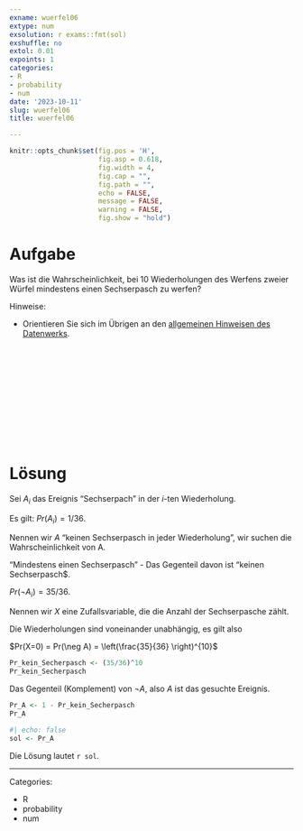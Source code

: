 ```yaml
---
exname: wuerfel06
extype: num
exsolution: r exams::fmt(sol)
exshuffle: no
extol: 0.01
expoints: 1
categories:
- R
- probability
- num
date: '2023-10-11'
slug: wuerfel06
title: wuerfel06

---
```








```r
knitr::opts_chunk$set(fig.pos = 'H',
                      fig.asp = 0.618,
                      fig.width = 4,
                      fig.cap = "", 
                      fig.path = "",
                      echo = FALSE,
                      message = FALSE,
                      warning = FALSE,
                      fig.show = "hold")
```







# Aufgabe

Was ist die Wahrscheinlichkeit, bei 10 Wiederholungen des Werfens zweier Würfel mindestens einen Sechserpasch zu werfen?


Hinweise:

- Orientieren Sie sich im Übrigen an den [allgemeinen Hinweisen des Datenwerks](https://datenwerk.netlify.app/hinweise).








</br>
</br>
</br>
</br>
</br>
</br>
</br>
</br>
</br>
</br>

# Lösung

Sei $A_i$ das Ereignis "Sechserpach" in der $i$-ten Wiederholung.

Es gilt: $Pr(A_i) = 1/36$.

Nennen wir $A$ "keinen Sechserpasch in jeder Wiederholung",
wir suchen die Wahrscheinlichkeit von A.

"Mindestens einen Sechserpasch" - Das Gegenteil davon ist "keinen Sechserpasch$.

$Pr(\neg A_i) = 35/36$.

Nennen wir $X$ eine Zufallsvariable, die die Anzahl der Sechserpasche zählt.

Die Wiederholungen sind voneinander unabhängig, 
es gilt also 

$Pr(X=0) = Pr(\neg A) = \left(\frac{35}{36} \right)^{10}$

```r
Pr_kein_Secherpasch <- (35/36)^10
Pr_kein_Secherpasch
```



Das Gegenteil (Komplement) von $\neg A$, also $A$ ist das gesuchte Ereignis.

```r
Pr_A <- 1 - Pr_kein_Secherpasch
Pr_A
```


```r
#| echo: false
sol <- Pr_A
```


Die Lösung lautet ``r sol``.







---

Categories: 

- R
- probability
- num


